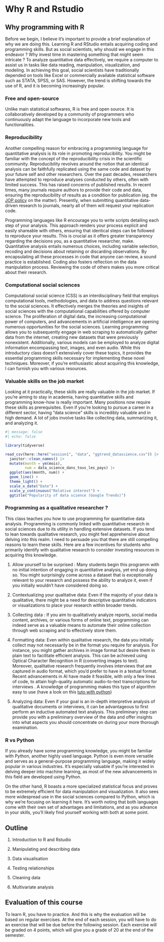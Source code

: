 # Why R and Rstudio

## Why programming with R

Before we begin, I believe it's important to provide a brief explanation of why we are doing this. Learning R and RStudio entails acquiring coding and programming skills. But as social scientists, why should we engage in this endeavor ? Why invest time in mastering something that might seem intricate ? To analyze quantitative data effectively, we require a computer to assist us in tasks like data reading, manipulation, visualization, and modeling. In achieving this goal, social scientists have traditionally depended on tools like Excel or commercially available statistical software such as STATA, SPSS, or SAS. However, the trend is shifting towards the use of R, and it is becoming increasingly popular.

### Free and open-source

Unlike main statistical softwares, R is free and open source. It is collaboratively developed by a community of programmers who continuously adapt the language to incorporate new tools and functionalities.

### Reproducibility

Another compelling reason for embracing a programming language for quantitative analysis is its role in promoting reproducibility. You might be familiar with the concept of the reproducibility crisis in the scientific community. Reproducibility revolves around the notion that an identical analysis can be faithfully replicated using the same code and dataset by your future self and other researchers. Over the past decades, researchers have attempted to reproduce analyses conducted by others, often with limited success. This has raised concerns of published results. In recent times, many journals require authors to provide their code and data, ensuring the reproducibility of results as a condition for publication (eg. the [JOP policy](https://www.journals.uchicago.edu/journals/jop/data-replication) on the matter). Presently, when submitting quantitative data-driven research to journals, nearly all of them will request your replication code.

Programming languages like R encourage you to write scripts detailing each step of your analysis. This approach renders your process explicit and easily shareable with others, ensuring that identical steps can be followed to reproduce your results. This is crucial as it offers greater transparency regarding the decisions you, as a quantitative researcher, make. Quantitative analysis entails numerous choices, including variable selection, recoding and decisions about retaining or discarding observations. By encapsulating all these processes in code that anyone can review, a sound practice is established. Coding also fosters reflection on the data manipulation process. Reviewing the code of others makes you more critical about their research.

### Computational social sciences

Computational social science (CSS) is an interdisciplinary field that employs computational tools, methodologies, and data to address questions relevant to the social sciences. It effectively merges the theories and insights of social sciences with the computational capabilities offered by computer science. The proliferation of digital data, the increasing computational power of computers, and advancements in artificial intelligence are opening numerous opportunities for the social sciences. Learning programming allows you to subsequently engage in web scraping to automatically gather data from the internet, creating new datasets that were previously nonexistent. Additionally, various models can be employed to analyze digital information encompassing text, images, and even audio. While this introductory class doesn't extensively cover these topics, it provides the essential programming skills necessary for implementing these novel techniques. Moreover, if you're enthusiastic about acquiring this knowledge, I can furnish you with various resources.

### Valuable skills on the job market

Looking at it practically, these skills are really valuable in the job market. If you're aiming to stay in academia, having quantitative skills and programming know-how is really important. Many positions now require these skills as prerequisites. Even if you're looking to pursue a career in a different sector, having "data science" skills is incredibly valuable and in high demand. A lot of jobs involve tasks like collecting data, summarizing it, and analyzing it.

```r
#| message: false
#| echo: false

library(tidyverse)

read_csv(here::here("session1", "data", "ggtrend_datascience.csv")) |> 
  janitor::clean_names() |> 
  mutate(month = ym(mois), 
         num = data_science_dans_tous_les_pays) |> 
  ggplot(aes(month, num)) + 
  geom_line() +
  theme_light() +
  scale_x_date("Date") +
  scale_y_continuous("Relative interest") +
  ggtitle("Popularity of data science (Google Trends)")
```

### Programming as a qualitative researcher ?

This class teaches you how to use programming for quantitative data analysis. Programming is commonly linked with quantitative research in social sciences due to its utility in handling extensive datasets. If you tend to lean towards qualitative research, you might feel apprehensive about delving into this realm. I need to persuade you that there are still compelling reasons to learn these skills. Here are a few incentives for students who primarily identify with qualitative research to consider investing resources in acquiring this knowledge.

1.  Allow yourself to be surprised : Many students begin this programm with no initial intention of engaging in quantitative analysis, yet end up doing so. You might surprisingly come across a dataset that is exceptionally relevant to your research and possess the ability to analyze it, even if you initially wouldn't have considered doing so.

2.  Contextualizing your qualitative data: Even if the majority of your data is qualitative, there might be a need for descriptive quantitative indicators or visualizations to place your research within broader trends.

3.  Collecting data : If you aim to qualitatively analyze reports, social media content, archives, or various forms of online text, programming can indeed serve as a valuable means to automate their online collection through web scraping and to effectively store them.

4.  Formatting data: Even within qualitative research, the data you initially collect may not necessarily be in the format you require for analysis. For instance, you might gather archives in image format but desire them in plain text to facilitate efficient analysis. This can be achieved using Optical Character Recognition in R (converting images to text). Moreover, qualitative research frequently involves interviews that are captured in audio format, which you'd prefer to have in a textual format. Recent advancements in AI have made it feasible, with only a few lines of code, to attain high-quality automatic audio-to-text transcriptions for interviews . A knowledge of programming makes this type of algorithm easy to use (have a look on this [tuto with python](https://www.css.cnrs.fr/whisper-pour-retranscrire-des-entretiens/))

5.  Analyzing data: Even if your goal is an in-depth interpretive analysis of qualitative documents or interviews, it can be advantageous to first perform an inductive automated text analysis. This preliminary step can provide you with a preliminary overview of the data and offer insights into what aspects you should concentrate on during your more thorough examination.

### R vs Python

If you already have some programming knowledge, you might be familiar with Python, another highly used language. Python is even more versatile and serves as a general-purpose programming language, making it widely popular in various industries. It's especially valuable if you're interested in delving deeper into machine learning, as most of the new advancements in this field are developed using Python.

On the other hand, R boasts a more specialized statistical focus and proves to be extremely efficient for data manipulation and visualization. It also sees more widespread use in the social sciences compared to Python, which is why we're focusing on learning it here. It's worth noting that both languages come with their own set of advantages and limitations, and as you advance in your skills, you'll likely find yourself working with both at some point.

## Outline

1.  Introduction to R and Rstudio

2.  Manipulating and describing data

3.  Data visualisation

4.  Testing relationships

5.  Cleaning data

6.  Multivariate analysis

## Evaluation of this course

To learn R, you have to practice. And this is why the evaluation will be based on regular exercises. At the end of each session, you will have to do an exercise that will be due before the following session. Each exercise will be graded on 4 points, which will give you a grade of 20 at the end of the semester.
